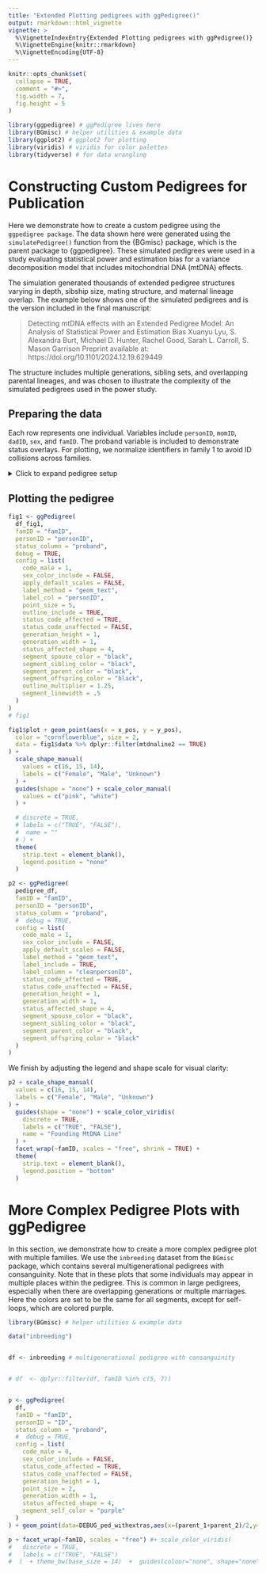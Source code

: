 ```yaml
---
title: "Extended Plotting pedigrees with ggPedigree()"
output: rmarkdown::html_vignette
vignette: >
  %\VignetteIndexEntry{Extended Plotting pedigrees with ggPedigree()}
  %\VignetteEngine{knitr::rmarkdown}
  %\VignetteEncoding{UTF-8}
---
```


```r
knitr::opts_chunk$set(
  collapse = TRUE,
  comment = "#>",
  fig.width = 7,
  fig.height = 5
)
```
```r
library(ggpedigree) # ggPedigree lives here
library(BGmisc) # helper utilities & example data
library(ggplot2) # ggplot2 for plotting
library(viridis) # viridis for color palettes
library(tidyverse) # for data wrangling
```


# Constructing Custom Pedigrees for Publication

Here we demonstrate how to create a custom pedigree using the `ggpedigree package`. The data shown here were generated using the `simulatePedigree()` function from the {BGmisc} package, which is the parent package to {ggpedigree}. These simulated pedigrees were used in a study evaluating statistical power and estimation bias for a variance decomposition model that includes mitochondrial DNA (mtDNA) effects.

The simulation generated thousands of extended pedigree structures varying in depth, sibship size, mating structure, and maternal lineage overlap. The example below shows one of the simulated pedigrees and is the version included in the final manuscript:

> Detecting mtDNA effects with an Extended Pedigree Model: An Analysis of Statistical Power and Estimation Bias
> Xuanyu Lyu, S. Alexandra Burt, Michael D. Hunter, Rachel Good, Sarah L. Carroll, S. Mason Garrison
> Preprint available at: https://doi.org/10.1101/2024.12.19.629449

The structure includes multiple generations, sibling sets, and overlapping parental lineages, and was chosen to illustrate the complexity of the simulated pedigrees used in the power study.

## Preparing the data

Each row represents one individual. Variables include `personID`, `momID`, `dadID`, `sex`, and `famID`. The proband variable is included to demonstrate status overlays. For plotting, we normalize identifiers in family 1 to avoid ID collisions across families. 

<details>
<summary>Click to expand pedigree setup</summary>

```r
library(tibble)
library(dplyr)
pedigree_df <- tribble(
  ~personID, ~momID, ~dadID, ~sex, ~famID,
  10011, NA, NA, 0, 1,
  10012, NA, NA, 1, 1,
  10021, NA, NA, 1, 1,
  10022, 10011, 10012, 1, 1,
  10023, 10011, 10012, 0, 1,
  10024, NA, NA, 0, 1,
  10025, NA, NA, 0, 1,
  10026, 10011, 10012, 0, 1,
  10027, 10011, 10012, 1, 1,
  10031, 10023, 10021, 0, 1,
  10032, 10023, 10021, 1, 1,
  10033, 10023, 10021, 1, 1,
  10034, 10023, 10021, 1, 1,
  10035, 10023, 10021, 0, 1,
  10036, 10024, 10022, 1, 1,
  10037, 10024, 10022, 0, 1,
  10038, 10025, 10027, 1, 1,
  10039, 10025, 10027, 0, 1,
  10310, 10025, 10027, 1, 1,
  10311, 10025, 10027, 1, 1,
  10312, 10025, 10027, 0, 1,
  10011, NA, NA, 0, 2,
  10012, NA, NA, 1, 2,
  10021, NA, NA, 0, 2,
  10022, 10011, 10012, 0, 2,
  10023, 10011, 10012, 1, 2,
  10024, 10011, 10012, 1, 2,
  10025, NA, NA, 1, 2,
  10026, 10011, 10012, 0, 2,
  10027, NA, NA, 1, 2,
  10031, 10021, 10023, 1, 2,
  10032, 10021, 10023, 0, 2,
  10033, 10021, 10023, 1, 2,
  10034, 10022, 10025, 0, 2,
  10035, 10022, 10025, 0, 2,
  10036, 10022, 10025, 1, 2,
  10310, 10022, 10025, 1, 2,
  10037, 10026, 10027, 0, 2,
  10038, 10026, 10027, 0, 2,
  10039, 10026, 10027, 0, 2,
  10311, 10026, 10027, 1, 2,
  10312, 10026, 10027, 1, 2
) %>%
  mutate(
    cleanpersonID = personID - 10000,
    personID = ifelse(famID == 1, personID - 10000, personID),
    momID = ifelse(famID == 1 & !is.na(momID), momID - 10000, momID),
    dadID = ifelse(famID == 1 & !is.na(dadID), dadID - 10000, dadID),
    proband = case_when(
      personID %in% c(11, 22, 23, 26, 27, 31, 32, 33, 34, 35) ~ TRUE,
      personID %in% c(
        10011, 10022, 10022, 10023, 10024, 10026,
        10034, 10035, 10036, 10310,
        10037, 10038, 10039, 10311,
        10312
      ) ~ TRUE,
      TRUE ~ FALSE
    )
  )


df_fig1 <- tribble(
  ~personID, ~momID, ~dadID, ~sex, ~famID,
  10011, NA, NA, 0, 1,
  10012, NA, NA, 1, 1,
  10021, NA, NA, 1, 1,
  10022, 10011, 10012, 1, 1,
  10023, 10011, 10012, 0, 1,
  10024, NA, NA, 0, 1,
  10025, 10011, 10012, 0, 1,
  10027, NA, NA, 1, 1,
  10031, 10023, 10021, 0, 1,
  10032, 10023, 10021, 1, 1,
  10035, 10023, 10021, 0, 1,
  10036, 10024, 10022, 1, 1,
  10037, 10024, 10022, 0, 1,
  10038, 10025, 10027, 1, 1
) %>%
  mutate(
    proband = case_when(
      personID %in% c(10011, 10022, 10023, 10025, 10031, 10032, 10035, 10038) ~ TRUE,
      TRUE ~ FALSE
    ),
    mtdnaline2 = case_when(
      personID %in% c(10024, 10036, 10037) ~ TRUE,
      TRUE ~ FALSE
    ),
  )
```
</details>


## Plotting the pedigree
```r
fig1 <- ggPedigree(
  df_fig1,
  famID = "famID",
  personID = "personID",
  status_column = "proband",
  debug = TRUE,
  config = list(
    code_male = 1,
    sex_color_include = FALSE,
    apply_default_scales = FALSE,
    label_method = "geom_text",
    label_col = "personID",
    point_size = 5,
    outline_include = TRUE,
    status_code_affected = TRUE,
    status_code_unaffected = FALSE,
    generation_height = 1,
    generation_width = 1,
    status_affected_shape = 4,
    segment_spouse_color = "black",
    segment_sibling_color = "black",
    segment_parent_color = "black",
    segment_offspring_color = "black",
    outline_multiplier = 1.25,
    segment_linewidth = .5
  )
)
# fig1

fig1$plot + geom_point(aes(x = x_pos, y = y_pos),
  color = "cornflowerblue", size = 2,
  data = fig1$data %>% dplyr::filter(mtdnaline2 == TRUE)
) +
  scale_shape_manual(
    values = c(16, 15, 14),
    labels = c("Female", "Male", "Unknown")
  ) +
  guides(shape = "none") + scale_color_manual(
    values = c("pink", "white")
  ) +

  # discrete = TRUE,
  # labels = c("TRUE", "FALSE"),
  #  name = ""
  # ) +
  theme(
    strip.text = element_blank(),
    legend.position = "none"
  )
```



```r
p2 <- ggPedigree(
  pedigree_df,
  famID = "famID",
  personID = "personID",
  status_column = "proband",
  #  debug = TRUE,
  config = list(
    code_male = 1,
    sex_color_include = FALSE,
    apply_default_scales = FALSE,
    label_method = "geom_text",
    label_include = TRUE,
    label_column = "cleanpersonID",
    status_code_affected = TRUE,
    status_code_unaffected = FALSE,
    generation_height = 1,
    generation_width = 1,
    status_affected_shape = 4,
    segment_spouse_color = "black",
    segment_sibling_color = "black",
    segment_parent_color = "black",
    segment_offspring_color = "black"
  )
)
```


We finish by adjusting the legend and shape scale for visual clarity:

```r
p2 + scale_shape_manual(
  values = c(16, 15, 14),
  labels = c("Female", "Male", "Unknown")
) +
  guides(shape = "none") + scale_color_viridis(
    discrete = TRUE,
    labels = c("TRUE", "FALSE"),
    name = "Founding MtDNA Line"
  ) +
  facet_wrap(~famID, scales = "free", shrink = TRUE) +
  theme(
    strip.text = element_blank(),
    legend.position = "bottom"
  )
```

# More Complex Pedigree Plots with ggPedigree

In this section, we demonstrate how to create a more complex pedigree plot with multiple families. We use the `inbreeding` dataset from the `BGmisc` package, which contains several multigenerational pedigrees with consanguinity. Note that in these plots that some individuals may appear in multiple places within the pedigree. This is common in large pedigrees, especially when there are overlapping generations or multiple marriages. Here the colors are set to be the same for all segments, except for self-loops, which are colored purple.

```r
library(BGmisc) # helper utilities & example data

data("inbreeding")


df <- inbreeding # multigenerational pedigree with consanguinity


# df  <- dplyr::filter(df, famID %in% c(5, 7))


p <- ggPedigree(
  df,
  famID = "famID",
  personID = "ID",
  status_column = "proband",
  #  debug = TRUE,
  config = list(
    code_male = 0,
    sex_color_include = FALSE,
    status_code_affected = TRUE,
    status_code_unaffected = FALSE,
    generation_height = 1,
    point_size = 2,
    generation_width = 1,
    status_affected_shape = 4,
    segment_self_color = "purple"
  )
) + geom_point(data=DEBUG_ped_withextras,aes(x=(parent_1+parent_2)/2,y=DEBUG_plot_connections$connections$y_midparent))

p + facet_wrap(~famID, scales = "free") #+ scale_color_viridis(
#   discrete = TRUE,
#   labels = c("TRUE", "FALSE")
#  )  + theme_bw(base_size = 14)  +  guides(colour="none", shape="none")
```


